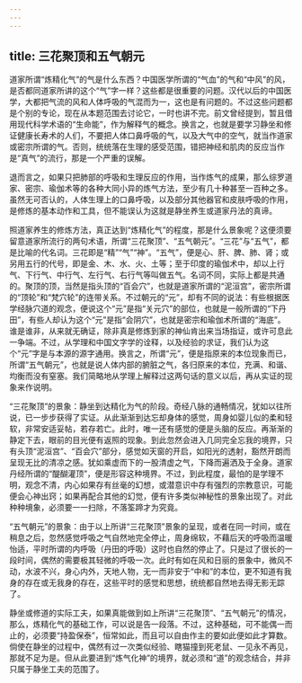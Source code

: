 ```yaml
---
---
---
```

title: 三花聚顶和五气朝元
---




道家所谓“炼精化气”的气是什么东西？中国医学所谓的“气血”的气和“中风”的风，是否都同道家所讲的这个“气”字一样？这些都是很重要的问题。汉代以后的中国医学，大都把气流的风和人体呼吸的气混而为一，这也是有问题的。不过这些问题都是个别的专论，现在从本题范围去讨论它，一时也讲不完。前文曾经提到，暂且借用现代科学术语的“生命能”，作为解释气的概念。换言之，也就是要学习静坐和修证健康长寿术的人们，不要把人体口鼻呼吸的气，以及大气中的空气，就当作道家或密宗所谓的气。否则，统统落在生理的感受范围，错把神经和肌肉的反应当作是“真气”的流行，那是一个严重的误解。

退而言之，如果只把肺部的呼吸和生理反应的作用，当作炼气的成果，那么综罗道家、密宗、瑜伽术等的各种大同小异的炼气方法，至少有几十种甚至一百种之多。虽然无可否认的，人体生理上的口鼻呼吸，以及部分其他器官和皮肤呼吸的作用，是修炼的基本动作和工具，但不能误认为这就是静坐养生或道家丹法的真谛。

照道家养生的修炼方法，真正达到“炼精化气”的程度，那是什么景象呢？这便须要留意道家所流行的两句术语，所谓“三花聚顶”、“五气朝元”。“三花”与“五气”，都是比喻的代名词。三花即是“精”“气”“神”。“五气”，便是心、肝、脾、肺、肾；或另用五行的代号，即是金、木、水、火、土等；至于印度的瑜伽术中，却以上行气、下行气、中行气、左行气、右行气等叫做五气。名词不同，实际上都是共通的。聚顶的顶，当然是指头顶的“百会穴”，也就是道家所谓的“泥洹宫”，密宗所谓的“顶轮”和“梵穴轮”的连带关系。不过朝元的“元”，却有不同的说法：有些根据医学经脉穴道的观念，便说这个“元”是指“关元穴”的部位，也就是一般所谓的“下丹田”，有些人却认为这个“元”是指“会阴穴”，也就是密宗和瑜伽术所谓的“海底”。谁是谁非，从来就无确证，除非真是修炼到家的神仙肯出来当场指证，或许可息此一争端。不过，从学理和中国文字学的诠释，以及经验的求证，我们认为这个“元”字是与本源的源字通用。换言之，所谓“元”，便是指原来的本位现象而已，所谓“五气朝元”，也就是说人体内部的腑脏之气，各归原来的本位，充满、和谐、均衡而没有窒塞。我们简略地从学理上解释过这两句话的意义以后，再从实证的现象来作说明。

“三花聚顶”的景象：静坐到达精化为气的阶段。奇经八脉的通畅情况，犹如以往所说，已一步步获得了实证。从此渐渐到达忘却身体的感觉，周身如婴儿似的柔和轻软，非常安适妥帖，若存若亡。此时，唯一还有感觉的便是头脑的反应。再渐渐的静定下去，眼前的目光便有返照的现象。到此忽然会进入几同完全忘我的境界，只有头顶“泥洹宫”、“百会穴”部分，感觉如天窗的开启，如阳光的透射，豁然开朗而呈现无比的清凉之感。犹如乘虚而下的一股清虚之气，下降而遍洒及于全身。道家丹经所谓的“醍醐灌顶”，便是形容这种境界。不过，到此程度，最怕的是学理不明，观念不清，内心如果存有丝毫的幻想，或潜意识中存有强烈的宗教意识，可能便会心神出窍；如果再配合其他的幻觉，便有许多类似神秘性的景象出现了。对此种种境象，必须要一一扫除，不落筌蹄才为究竟。

“五气朝元”的景象：由于以上所讲“三花聚顶”景象的呈现，或者在同一时间，或在稍息之后，忽然感觉呼吸之气自然地完全停止，周身绵软，不藉后天的呼吸而温暖怡适，平时所谓的内呼吸（丹田的呼吸）这时也自然的停止了。只是过了很长的一段时间，偶然的需要极其轻微的呼吸一次。此时有如在风和日丽的景象中，微风不动，水波不兴，身心内外，天地人物，无一而非安于“中和”的本位，更不知道有我身的存在或无我身的存在，这些平时的感觉和思想，统统都自然地去得无影无踪了。

静坐或修道的实际工夫，如果真能做到如上所讲“三花聚顶”、“五气朝元”的情况，那么，炼精化气的基础工作，可以说是告一段落。不过，这种基础，可不能偶一而止的，必须要“持盈保泰”，恒常如此，而且可以自由作主的要如此便如此才算数。倘使在静坐的过程中，偶然有过一次类似经验、瞎猫撞到死老鼠、一见永不再见，那就不足为是。但从此要进到“炼气化神”的境界，就必须和“道”的观念结合，并非只属于静坐工夫的范围了。